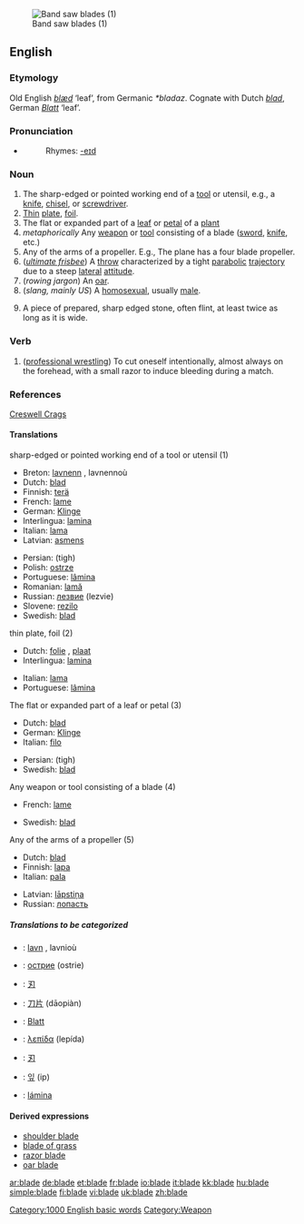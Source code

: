 [[Image:Band saw blades.jpg|thumb|right|Band saw blades (1)]]
==English==

===Etymology===
Old English ''[[blæd]]'' ‘leaf’, from Germanic ''*bladaz''. Cognate with Dutch ''[[blad]]'', German ''[[Blatt]]'' ‘leaf’.

===Pronunciation===
*{{audio|en-us-blade.ogg|Audio (US)}}
*:Rhymes: [[Rhymes:English:-eɪd|-eɪd]]

===Noun===
{{en-noun}}

#The sharp-edged or pointed working end of a [[tool]] or utensil, e.g., a [[knife]], [[chisel]], or [[screwdriver]].
#[[thin|Thin]] [[plate]], [[foil]].
# The flat or expanded part of a [[leaf]] or [[petal]] of a [[plant]] 
#''metaphorically'' Any [[weapon]] or [[tool]] consisting of a blade ([[sword]], [[knife]], etc.)
#Any of the arms of a propeller. E.g., The plane has a four blade propeller.
#(''[[ultimate frisbee]]'') A [[throw]] characterized by a tight [[parabolic]] [[trajectory]] due to a steep [[lateral]] [[attitude]].
#(''rowing jargon'') An [[oar]].
#(''slang, mainly US'') A [[homosexual]], usually [[male]].
#{{archaeology}} A piece of prepared, sharp edged stone, often flint, at least twice as long as it is wide.

===Verb===
{{en-verb}}

#([[professional wrestling]]) To cut oneself intentionally, almost always on the forehead, with a small razor to induce bleeding during a match.

===References===
{{archaeology}} [http://www.creswell-crags.org.uk/Books_and_links/Glossary.htm#B Creswell Crags]

====Translations====
;sharp-edged or pointed working end of a tool or utensil (1)
{{top}}
*Breton: [[lavnenn]] {{f}}, lavnennoù {{p}}
*Dutch: [[blad]] {{n}}
*Finnish: [[terä]]
*French: [[lame]] {{f}}
*German: [[Klinge]] {{f}}
*Interlingua: [[lamina]]
*Italian: [[lama]] {{f}}
*Latvian: [[asmens]] {{m}}
{{mid}}
*Persian: {{FAchar|[[تیغ]]}} (tigh)
*Polish: [[ostrze]] {{n}}
*Portuguese: [[lâmina]] {{f}}
*Romanian: [[lamă]] {{f}}
*Russian: [[лезвие]] {{n}} (lezvie)
*Slovene: [[rezilo]] {{n}}
*Swedish: [[blad]] {{n}}
{{bottom}}

;thin plate, foil (2)
{{top}}
*Dutch: [[folie]] {{m}}, [[plaat]] {{f}}
*Interlingua: [[lamina]]
{{mid}}
*Italian: [[lama]] {{f}}
*Portuguese: [[lâmina]] {{f}}
{{bottom}}

;The flat or expanded part of a leaf or petal (3)
{{top}}
*Dutch: [[blad]] {{n}}
*German: [[Klinge]] {{f}}
*Italian: [[filo]] {{m}}
{{mid}}
*Persian: {{FAchar|[[تیغ]]}} (tigh)
*Swedish: [[blad]] {{n}}
{{bottom}}

;Any weapon or tool consisting of a blade (4)
{{top}}
*French: [[lame]] {{f}}
{{mid}}
*Swedish: [[blad]] {{n}}
{{bottom}}

;Any of the arms of a propeller (5)
{{top}}
*Dutch: [[blad]] {{n}}
*Finnish: [[lapa]]
*Italian: [[pala]] {{f}}
{{mid}}
*Latvian: [[lāpstiņa]] {{f}}
*Russian: [[лопасть]] {{n}}
{{bottom}}

=====Translations to be categorized=====
{{checktrans}}
{{top}}
*{{ttbc|Breton}}: [[lavn]] {{m}}, lavnioù {{p}}
*{{ttbc|Bulgarian}}: [[острие]] (ostrie) {{n}}
*{{ttbc|CJKV Characters}}: [[刃]]
*{{ttbc|Chinese}}: [[刀片]] (dāopiàn)
{{mid}}
*{{ttbc|German}}: [[Blatt]] {{n}}
*{{ttbc|Greek}}: [[λεπίδα]] (lepída) {{f}}
*{{ttbc|Japanese}}: [[刃]]
*{{ttbc|Korean}}: [[잎]] (ip)
*{{ttbc|Spanish}}: [[lámina]] {{f}}
{{bottom}}

====Derived expressions====
*[[shoulder blade]]
*[[blade of grass]]
*[[razor blade]]
*[[oar blade]]

[[Category:1000 English basic words]]
[[Category:Weapon]]

[[ar:blade]]
[[de:blade]]
[[et:blade]]
[[fr:blade]]
[[io:blade]]
[[it:blade]]
[[kk:blade]]
[[hu:blade]]
[[simple:blade]]
[[fi:blade]]
[[vi:blade]]
[[uk:blade]]
[[zh:blade]]